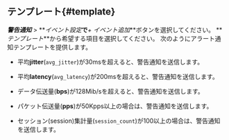## テンプレート{#template}

**_警告通知_** > **_イベント設定_**で**_+ イベント追加_**ボタンを選択してください。 **_テンプレート_**から希望する項目を選択してください。 次のようにアラート通知テンプレートを提供します。

- <Cmdname sid="CNT06830" className="uitext" />

  平均**jitter**(`avg_jitter`)が30msを超えると、警告通知を送信します。

- <Cmdname sid="CNT06831" className="uitext" />

  平均**latency**(`avg_latency`)が200msを超えると、警告通知を送信します。

- <Cmdname sid="CNT06832" className="uitext" />

  データ伝送量(**bps**)が128Mib/sを超えると、警告通知を送信します。

- <Cmdname sid="CNT06833" className="uitext" />

  パケット伝送量(**pps**)が50Kpps以上の場合は、警告通知を送信します。

- <Cmdname sid="CNT06834" className="uitext" />

  セッション(session)集計量(`session_count`)が100以上の場合は、警告通知を送信します。
